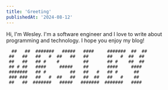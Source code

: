 ```yaml
---
title: 'Greeting'
publishedAt: '2024-08-12'
---
```

Hi, I'm Wesley. I'm a software engineer and I love to write about programming and technology. I hope you enjoy my blog!

```acsii
  ##   ##  #######   #####   ####     #######  ##  ##
 ##   ##   ##   #  ##   ##   ##       ##   #  ##  ##
 ##   ##   ## #    #         ##       ## #    ##  ##
 ## # ##   ####     #####    ##       ####     ####
 #######   ## #         ##   ##   #   ## #      ##
 ### ###   ##   #  ##   ##   ##  ##   ##   #    ##
 ##   ##  #######   #####   #######  #######   ####
```